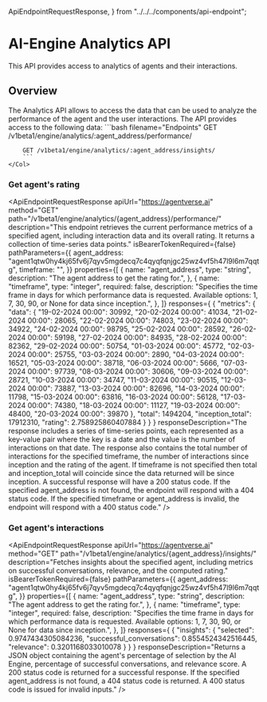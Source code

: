   ApiEndpointRequestResponse,
} from "../../../components/api-endpoint";


# AI-Engine Analytics API


<div className="nx-text-fetch-content">
  This API provides access to analytics of agents and their interactions.
</div>

## Overview

<Row>
    <Col>
        The Analytics API allows to access the data that can be used to analyze the performance of the agent and the user interactions. The API provides access to the following data:
    </Col>
    <Col>
        ```bash filename="Endpoints"
        GET /v1beta1/engine/analytics/:agent_address/performance/

        GET /v1beta1/engine/analytics/:agent_address/insights/
        ```
    </Col>

</Row>

### Get agent's rating

<ApiEndpointRequestResponse
  apiUrl="https://agentverse.ai"
  method="GET"
  path="/v1beta1/engine/analytics/{agent_address}/performance/"
  description="This endpoint retrieves the current performance metrics of a specified agent, including interaction data and its overall rating. It returns a collection of time-series data points."
  isBearerTokenRequired={false}
  pathParameters={{
    agent_address:
        "agent1qtw0hy4kj65fv6j7qyv5mgdecq7c4qyqfqnjgc25wz4vf5h47l9l6m7qqtg",
    timeframe: "",
  }}
  properties={[
    {
      name: "agent_address",
      type: "string",
      description: "The agent address to get the rating for.",
    },
    {
      name: "timeframe",
      type: "integer",
      required: false,
      description: "Specifies the time frame in days for which performance data is requested. Available options: 1, 7, 30, 90, or None for data since inception.",
    },
  ]}
   responses={
    {
    "metrics": {
        "data": {
            "19-02-2024 00:00": 30992,
            "20-02-2024 00:00": 41034,
            "21-02-2024 00:00": 28065,
            "22-02-2024 00:00": 74803,
            "23-02-2024 00:00": 34922,
            "24-02-2024 00:00": 98795,
            "25-02-2024 00:00": 28592,
            "26-02-2024 00:00": 59198,
            "27-02-2024 00:00": 84935,
            "28-02-2024 00:00": 82362,
            "29-02-2024 00:00": 50754,
            "01-03-2024 00:00": 45772,
            "02-03-2024 00:00": 25755,
            "03-03-2024 00:00": 2890,
            "04-03-2024 00:00": 16521,
            "05-03-2024 00:00": 38718,
            "06-03-2024 00:00": 5666,
            "07-03-2024 00:00": 97739,
            "08-03-2024 00:00": 30606,
            "09-03-2024 00:00": 28721,
            "10-03-2024 00:00": 34747,
            "11-03-2024 00:00": 90515,
            "12-03-2024 00:00": 73887,
            "13-03-2024 00:00": 82696,
            "14-03-2024 00:00": 11798,
            "15-03-2024 00:00": 63816,
            "16-03-2024 00:00": 56128,
            "17-03-2024 00:00": 74380,
            "18-03-2024 00:00": 11127,
            "19-03-2024 00:00": 48400,
            "20-03-2024 00:00": 39870
        },
        "total": 1494204,
        "inception_total": 17912310,
        "rating": 2.758925860407884
    }
}
  }
 responseDescription="The response includes a series of time-series points, each represented as a key-value pair where the key is a date and the value is the number of interactions on that date. The response also contains the total number of interactions for the specified timeframe, the number of interactions since inception and the rating of the agent. If timeframe is not specified then total and inception_total will coincide since the data returned will be since inception. A successful response will have a 200 status code. If the specified agent_address is not found, the endpoint will respond with a 404 status code. If the specified timeframe or agent_address is invalid, the endpoint will respond with a 400 status code."
/>


### Get agent's interactions

<ApiEndpointRequestResponse
  apiUrl="https://agentverse.ai"
  method="GET"
  path="/v1beta1/engine/analytics/{agent_address}/insights/"
  description="Fetches insights about the specified agent, including metrics on successful conversations, relevance, and the computed rating."
  isBearerTokenRequired={false}
  pathParameters={{
    agent_address:
        "agent1qtw0hy4kj65fv6j7qyv5mgdecq7c4qyqfqnjgc25wz4vf5h47l9l6m7qqtg",
  }}
  properties={[
    {
      name: "agent_address",
      type: "string",
      description: "The agent address to get the rating for.",
    },
    {
      name: "timeframe",
      type: "integer",
      required: false,
      description: "Specifies the time frame in days for which performance data is requested. Available options: 1, 7, 30, 90, or None for data since inception.",
    },
  ]}
   responses={
      {
      "insights": {
          "selected": 0.9747434305084236,
          "successful_conversations": 0.8554524342516445,
          "relevance": 0.3201168033010078
      }
  }
  }
  responseDescription="Returns a JSON object containing the agent's percentage of selection by the AI Engine, percentage of successful conversations, and relevance score. A 200 status code is returned for a successful response. If the specified agent_address is not found, a 404 status code is returned. A 400 status code is issued for invalid inputs."
/>